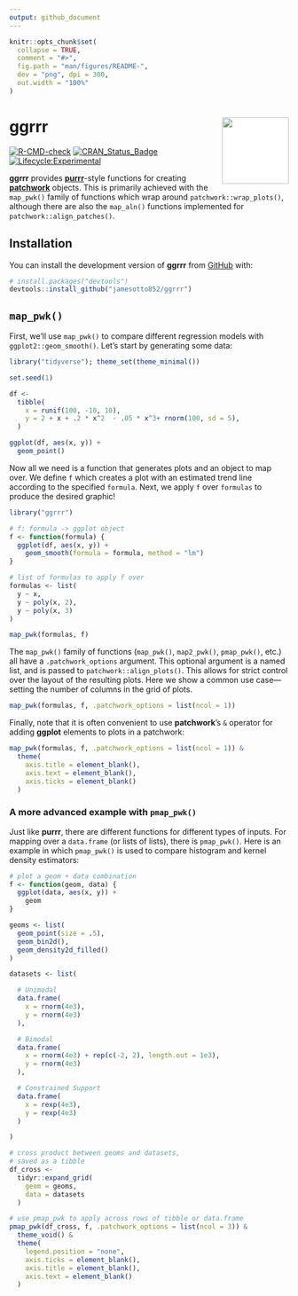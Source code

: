 ```yaml
---
output: github_document
---
```


<!-- README.md is generated from README.Rmd. Please edit that file -->

```r
knitr::opts_chunk$set(
  collapse = TRUE,
  comment = "#>",
  fig.path = "man/figures/README-",
  dev = "png", dpi = 300,
  out.width = "100%"
)
```

# ggrrr <img src="man/figures/logo.png"  align="right"  width="120" style="padding-left:10px;background-color:white;" />

<!-- badges: start -->
[![R-CMD-check](https://github.com/jamesotto852/ggrrr/actions/workflows/R-CMD-check.yaml/badge.svg)](https://github.com/jamesotto852/ggrrr/actions/workflows/R-CMD-check.yaml)
[![CRAN_Status_Badge](http://www.r-pkg.org/badges/version-ago/ggrrr)](https://cran.r-project.org/package=TDAvis)
[![Lifecycle:Experimental](https://img.shields.io/badge/Lifecycle-Experimental-339999)](<Redirect-URL>)
<!-- badges: end -->

**ggrrr** provides [**purrr**](https://purrr.tidyverse.org/)-style functions for creating [**patchwork**](https://patchwork.data-imaginist.com/) objects.
This is primarily achieved with the `map_pwk()` family of functions which wrap around `patchwork::wrap_plots()`,
although there are also the `map_aln()` functions implemented for `patchwork::align_patches()`.

## Installation

You can install the development version of **ggrrr** from [GitHub](https://github.com/) with:

``` r
# install.packages("devtools")
devtools::install_github("jamesotto852/ggrrr")
```

## `map_pwk()`

First, we'll use `map_pwk()` to compare different regression models with `ggplot2::geom_smooth()`.
Let's start by generating some data:

```r
library("tidyverse"); theme_set(theme_minimal())

set.seed(1)

df <- 
  tibble(
    x = runif(100, -10, 10),
    y = 2 + x + .2 * x^2  - .05 * x^3+ rnorm(100, sd = 5),
  )

ggplot(df, aes(x, y)) +
  geom_point()
```

Now all we need is a function that generates plots and an object to map over.
We define `f` which creates a plot with an estimated trend line
according to the specified `formula`.
Next, we apply `f` over `formulas` to produce the desired graphic!

```r
library("ggrrr")

# f: formula -> ggplot object
f <- function(formula) {
  ggplot(df, aes(x, y)) +
    geom_smooth(formula = formula, method = "lm")
}

# list of formulas to apply f over
formulas <- list(
  y ~ x,
  y ~ poly(x, 2),
  y ~ poly(x, 3)
)

map_pwk(formulas, f)

```

The `map_pwk()` family of functions (`map_pwk()`, `map2_pwk()`, `pmap_pwk()`, etc.) all have a `.patchwork_options` argument.
This optional argument is a named list, and is passed to `patchwork::align_plots()`.
This allows for strict control over the layout of the resulting plots.
Here we show a common use case---setting the number of columns in the grid of plots.

```r
map_pwk(formulas, f, .patchwork_options = list(ncol = 1))
```

Finally, note that it is often convenient to use **patchwork**'s `&` operator for adding **ggplot** elements to plots in a patchwork:

```r
map_pwk(formulas, f, .patchwork_options = list(ncol = 1)) &
  theme(
    axis.title = element_blank(),
    axis.text = element_blank(),
    axis.ticks = element_blank()
  )
```

### A more advanced example with `pmap_pwk()`

Just like **purrr**, there are different functions for different types of inputs.
For mapping over a `data.frame` (or lists of lists), there is `pmap_pwk()`.
Here is an example in which `pmap_pwk()` is used to compare histogram and kernel density estimators:

```r
# plot a geom + data combination
f <- function(geom, data) {
  ggplot(data, aes(x, y)) +
    geom
}

geoms <- list(
  geom_point(size = .5),
  geom_bin2d(),
  geom_density2d_filled()
)

datasets <- list(

  # Unimodal
  data.frame(
    x = rnorm(4e3),
    y = rnorm(4e3)
  ),

  # Bimodal
  data.frame(
    x = rnorm(4e3) + rep(c(-2, 2), length.out = 1e3),
    y = rnorm(4e3)
  ),

  # Constrained Support
  data.frame(
    x = rexp(4e3),
    y = rexp(4e3)
  )

)

# cross product between geoms and datasets,
# saved as a tibble
df_cross <-
  tidyr::expand_grid(
    geom = geoms,
    data = datasets
  )

# use pmap_pwk to apply across rows of tibble or data.frame
pmap_pwk(df_cross, f, .patchwork_options = list(ncol = 3)) &
  theme_void() &
  theme(
    legend.position = "none",
    axis.ticks = element_blank(),
    axis.title = element_blank(),
    axis.text = element_blank()
  )
```












